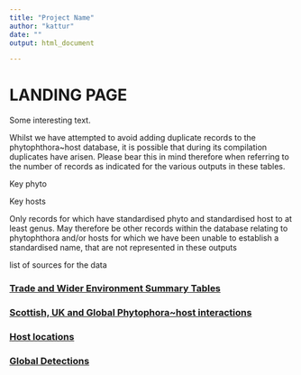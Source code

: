 ```yaml
---
title: "Project Name"
author: "kattur"
date: ""
output: html_document

---
```


# LANDING PAGE


Some interesting text.

Whilst we have attempted to avoid adding duplicate records to the phytophthora~host database, it is possible that during its compilation duplicates have arisen. Please bear this in mind therefore when referring to the number of records as indicated for the various outputs in these tables.


Key phyto

Key hosts


Only records for which have standardised phyto and standardised host to at least genus.
May therefore be other records within the database relating to phytophthora and/or hosts for which we have been unable to establish a standardised name, that are not represented in these outputs

list of sources for the data

### [Trade and Wider Environment Summary Tables](<trade_widerEnv_summary.html>) 



### [Scottish, UK and Global Phytophora~host interactions](<location_summary.html>) 


### [Host locations](<host_locations.html>) 

### [Global Detections](<test.html>) 


<br>



